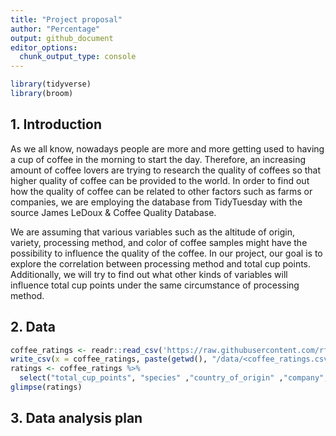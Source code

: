 ```yaml
---
title: "Project proposal"
author: "Percentage"
output: github_document
editor_options: 
  chunk_output_type: console
---
```


```r
library(tidyverse)
library(broom)
```

## 1. Introduction

As we all know, nowadays people are more and more getting used to having a cup of coffee in the morning to start the day. Therefore, an increasing amount of coffee lovers are trying to research the quality of coffees so that higher quality of coffee can be provided to the world. In order to find out how the quality of coffee can be related to other factors such as farms or companies, we are employing the database from TidyTuesday with the source James LeDoux & Coffee Quality Database. 

We are assuming that various variables such as the altitude of origin, variety, processing method, and color of coffee samples might have the possibility to influence the quality of the coffee. In our project, our goal is to explore the correlation between processing method and total cup points. Additionally, we will try to find out what other kinds of variables will influence total cup points under the same circumstance of processing method.


## 2. Data

```r
coffee_ratings <- readr::read_csv('https://raw.githubusercontent.com/rfordatascience/tidytuesday/master/data/2020/2020-07-07/coffee_ratings.csv')
write_csv(x = coffee_ratings, paste(getwd(), "/data/<coffee_ratings.csv>", sep = ""))
ratings <- coffee_ratings %>%
  select("total_cup_points", "species" ,"country_of_origin" ,"company","altitude","harvest_year","processing_method","variety","color","moisture")
glimpse(ratings)
```


## 3. Data analysis plan



